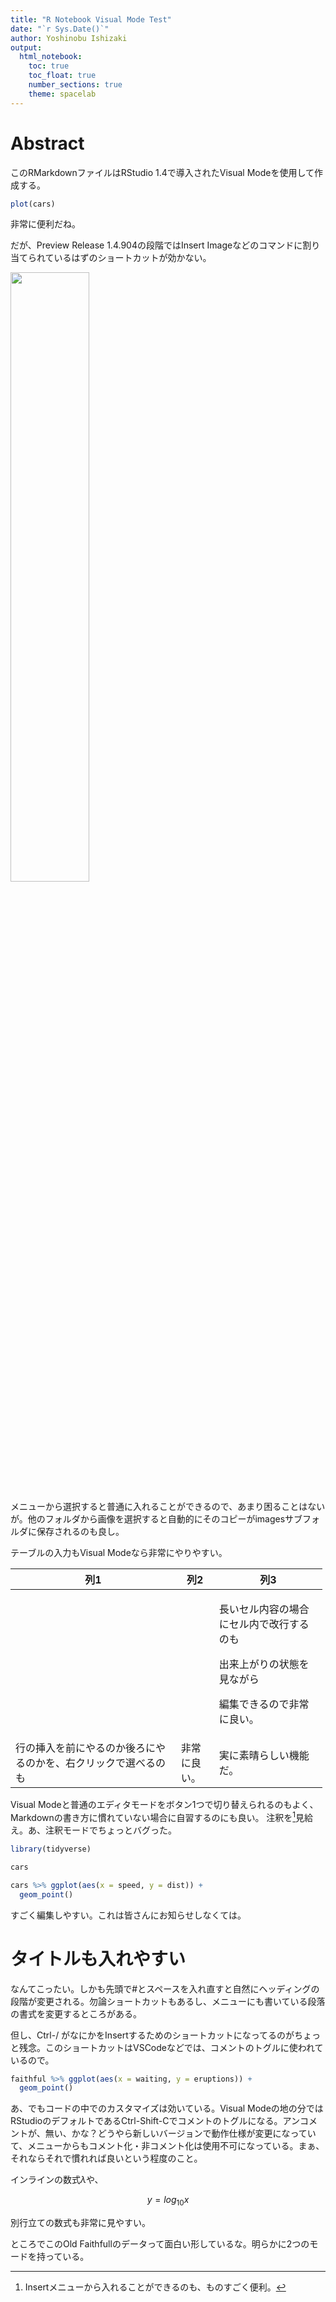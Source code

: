 ```yaml
---
title: "R Notebook Visual Mode Test"
date: "`r Sys.Date()`"
author: Yoshinobu Ishizaki
output: 
  html_notebook:
    toc: true
    toc_float: true
    number_sections: true
    theme: spacelab
---
```


# Abstract

このRMarkdownファイルはRStudio 1.4で導入されたVisual Modeを使用して作成する。

```r
plot(cars)
```

非常に便利だね。

だが、Preview Release 1.4.904の段階ではInsert Imageなどのコマンドに割り当てられているはずのショートカットが効かない。

![](images/block.png){width="50%"}

メニューから選択すると普通に入れることができるので、あまり困ることはないが。他のフォルダから画像を選択すると自動的にそのコピーがimagesサブフォルダに保存されるのも良し。

テーブルの入力もVisual Modeなら非常にやりやすい。

+----------------------------------------------------------------+--------------+------------------------------------------+
| 列1                                                            | 列2          | 列3                                      |
+================================================================+==============+==========================================+
|                                                                |              | 長いセル内容の場合にセル内で改行するのも |
|                                                                |              |                                          |
|                                                                |              | 出来上がりの状態を見ながら               |
|                                                                |              |                                          |
|                                                                |              | 編集できるので非常に良い。               |
+----------------------------------------------------------------+--------------+------------------------------------------+
| 行の挿入を前にやるのか後ろにやるのかを、右クリックで選べるのも | 非常に良い。 | 実に素晴らしい機能だ。                   |
+----------------------------------------------------------------+--------------+------------------------------------------+

Visual Modeと普通のエディタモードをボタン1つで切り替えられるのもよく、Markdownの書き方に慣れていない場合に自習するのにも良い。 注釈を[^1]見給え。あ、注釈モードでちょっとバグった。

[^1]: Insertメニューから入れることができるのも、ものすごく便利。

```r
library(tidyverse)
```

```r
cars
```

```r
cars %>% ggplot(aes(x = speed, y = dist)) + 
  geom_point()
```

すごく編集しやすい。これは皆さんにお知らせしなくては。

# タイトルも入れやすい

なんてこったい。しかも先頭で\#とスペースを入れ直すと自然にヘッディングの段階が変更される。勿論ショートカットもあるし、メニューにも書いている段落の書式を変更するところがある。

但し、Ctrl-/ がなにかをInsertするためのショートカットになってるのがちょっと残念。このショートカットはVSCodeなどでは、コメントのトグルに使われているので。

```r
faithful %>% ggplot(aes(x = waiting, y = eruptions)) + 
  geom_point()
```

あ、でもコードの中でのカスタマイズは効いている。Visual Modeの地の分ではRStudioのデフォルトであるCtrl-Shift-Cでコメントのトグルになる。アンコメントが、無い、かな？どうやら新しいバージョンで動作仕様が変更になっていて、メニューからもコメント化・非コメント化は使用不可になっている。まぁ、それならそれで慣れれば良いという程度のこと。

インラインの数式$\lambda$や、

$$
y = log_{10} x
$$

別行立ての数式も非常に見やすい。

ところでこのOld Faithfullのデータって面白い形しているな。明らかに2つのモードを持っている。
